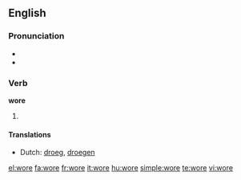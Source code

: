 ==English==

===Pronunciation===
*{{IPA|/'woɻ/}}
*{{audio|en-us-wore.ogg|Audio (US)}}

===Verb===
'''wore'''

# {{past tense of| to [[wear]]}}

====Translations====
*Dutch: [[droeg]], [[droegen]]

[[el:wore]]
[[fa:wore]]
[[fr:wore]]
[[it:wore]]
[[hu:wore]]
[[simple:wore]]
[[te:wore]]
[[vi:wore]]